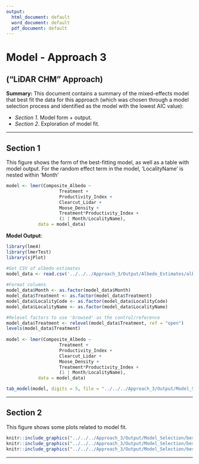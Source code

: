 ```yaml
---
output:
  html_document: default
  word_document: default
  pdf_document: default
---
```


# Model - Approach 3
## ("LiDAR CHM" Approach)

**Summary:**
This document contains a summary of the mixed-effects model that best fit the data for this approach (which was chosen through a model selection process and identified as the model with the lowest AIC value):

* *Section 1*. Model form + output.
* *Section 2*. Exploration of model fit.

***

## Section 1
This figure shows the form of the best-fitting model, as well as a table with model output. For the random effect term in the model, 'LocalityName' is nested within 'Month'
  
```r
model <- lmer(Composite_Albedo ~
                    Treatment + 
                    Productivity_Index +
                    Clearcut_Lidar +
                    Moose_Density +
                    Treatment*Productivity_Index +
                    (1 | Month/LocalityName),
            data = model_data)

```

**Model Output**:

```r

library(lme4)
library(lmerTest)
library(sjPlot)

#Get CSV of albedo estimates
model_data <- read.csv('../../../Approach_3/Output/Albedo_Estimates/albedo_estimates_approach_3.csv', header = TRUE)
                
#Format columns
model_data$Month <- as.factor(model_data$Month)
model_data$Treatment <- as.factor(model_data$Treatment)
model_data$LocalityCode <- as.factor(model_data$LocalityCode)
model_data$LocalityName <- as.factor(model_data$LocalityName)

#Relevel factors to use 'browsed' as the control/reference
model_data$Treatment <- relevel(model_data$Treatment, ref = "open")
levels(model_data$Treatment)
                
model <- lmer(Composite_Albedo ~
                    Treatment + 
                    Productivity_Index +
                    Clearcut_Lidar +
                    Moose_Density +
                    Treatment*Productivity_Index +
                    (1 | Month/LocalityName),
            data = model_data)

tab_model(model, digits = 5, file = "../../../Approach_3/Output/Model_Selection/model_approach_3.html")

```


***

\pagebreak

## Section 2
This figure shows some plots related to model fit.

```r

knitr::include_graphics("../../../Approach_3/Output/Model_Selection/best_model_fitted_actual_approach_3.png")
knitr::include_graphics("../../../Approach_3/Output/Model_Selection/best_model_residuals_hist_approach_3.png")
knitr::include_graphics("../../../Approach_3/Output/Model_Selection/best_model_residuals_approach_3.png")


```

***
